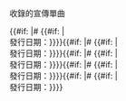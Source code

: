 
<includeonly><tr style="text-align:center;">
  <th style="background:{{Infobox Album/color|{{{Type|}}}}};" colspan="3">收錄的宣傳單曲</th>
</tr>
<tr style="text-align:left; vertical-align:top; font-size:90%">
  <td colspan="3">{{#if: {{{Promotional single 1|}}}{{{promotional single 1|}}} |# {{{Promotional single 1|}}}{{{promotional single 1|}}}{{#if: {{{Promotional single 1 date|}}}{{{promotional single 1 date|}}} |<br />發行日期：{{{Promotional single 1 date|}}}{{{promotional single 1 date|}}}}}}}{{#if: {{{Promotional single 2|}}}{{{promotional single 2|}}} |# {{{Promotional single 2|}}}{{{promotional single 2|}}}{{#if: {{{Promotional single 2 date|}}}{{{promotional single 2 date|}}} |<br />發行日期：{{{Promotional single 2 date|}}}{{{promotional single 2 date|}}}}}}}{{#if: {{{Promotional single 3|}}}{{{promotional single 3|}}} |# {{{Promotional single 3|}}}{{{promotional single 3|}}}{{#if: {{{Promotional single 3 date|}}}{{{promotional single 3 date|}}} |<br />發行日期：{{{Promotional single 3 date|}}}{{{promotional single 3 date|}}}}}}}{{#if: {{{Promotional single 4|}}}{{{promotional single 4|}}} |# {{{Promotional single 4|}}}{{{promotional single 4|}}}{{#if: {{{Promotional single 4 date|}}}{{{promotional single 4 date|}}} |<br />發行日期：{{{Promotional single 4 date|}}}{{{promotional single 4 date|}}}}}}}{{#if: {{{Promotional single 5|}}}{{{promotional single 5|}}} |# {{{Promotional single 5|}}}{{{promotional single 5|}}}{{#if: {{{Promotional single 5 date|}}}{{{promotional single 5 date|}}} |<br />發行日期：{{{Promotional single 5 date|}}}{{{promotional single 5 date|}}}}}}}</td>
</tr></includeonly>